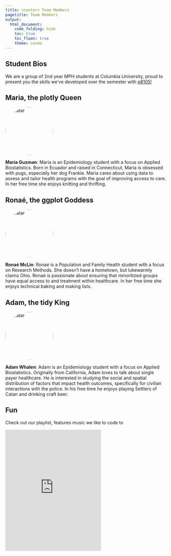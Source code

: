 ```yaml
---
title: <center> Team Members
pagetitle: Team Members
output: 
  html_document:
    code_folding: hide
    toc: true
    toc_float: true
    theme: cosmo
---
```


## Student Bios

We are a group of 2nd year MPH students at Columbia University, proud to present you the skills we've developed over the semester with [p8105!](https://p8105.com)

<h2>Maria, the plotly Queen </h2>

<img src="images/marialol.png" alt="Avatar" class="avatar">

**Maria Guzman**: Maria is an Epidemiology student with a focus on Applied Biostatistics. Born in Ecuador and raised in Connecticut, Maria is obsessed with pugs, especially her dog Frankie. Maria cares about using data to assess and tailor health programs with the goal of improving access to care. In her free time she enjoys knitting and thrifting. 

<h2>Ronaé, the ggplot Goddess </h2>

<img src="images/IMG_0582.jpg" alt="Avatar" class="avatar">

**Ronaé McLin**: Ronaé is a Population and Family Health student with a focus on Research Methods. She doesn’t have a hometown, but lukewarmly claims Ohio.  Ronaé is passionate about ensuring that minoritized groups have equal access to and treatment within healthcare.  In her free time she enjoys technical baking and making lists.  

<h2>Adam, the tidy King </h2>

<img src="images/bob_2.jpg" alt="Avatar" class="avatar">

**Adam Whalen**: Adam is an Epidemiology student with a focus on Applied Biostatistics.  Originally from California, Adam loves to talk about single payer healthcare. He is interested in studying the social and spatial distribution of factors that impact health outcomes, specifically for civilian interactions with the police. In his free time he enjoys playing Settlers of Catan and drinking craft beer. 

## Fun

Check out our playlist, features music we like to code to 

<iframe src="https://open.spotify.com/embed/playlist/4jaJwJZELmM2jDbkluVzUX" width="300" height="380" frameborder="0" allowtransparency="true" allow="encrypted-media"></iframe>





<html>
<head>
<meta name="viewport" content="width=device-width, initial-scale=1">
<style>
.avatar {
  vertical-align: middle;
  width: 150px;
  height: 150px;
  border-radius: 50%;
}
</style>
</head>
<body>


</body>
</html>
